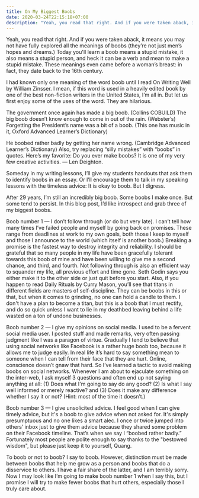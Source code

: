 ```yaml
---
title: On My Biggest Boobs
date: 2020-03-24T22:15:18+07:00
description: "Yeah, you read that right. And if you were taken aback, it means you may not have fully explored all the meanings of boobs (they’re not just men’s hopes and dreams.)"
---
```


Yeah, you read that right. And if you were taken aback, it means you may not have fully explored all the meanings of boobs (they’re not just men’s hopes and dreams.) Today you'll learn a boob means a stupid mistake, it also means a stupid person, and heck it can be a verb and mean to make a stupid mistake. These meanings even came before a woman’s breast: in fact, they date back to the 16th century.

I had known only one meaning of the word boob until I read On Writing Well by William Zinsser. I mean, if this word is used in a heavily edited book by one of the best non-fiction writers in the United States, I’m all in. But let us first enjoy some of the uses of the word. They are hilarious.

The government once again has made a big boob. (Collins COBUILD)
The big boob doesn’t know enough to come in out of the rain. (Webster’s)
Forgetting the President’s name was a bit of a boob. (This one has music in it, Oxford Advanced Learner’s Dictionary)

He boobed rather badly by getting her name wrong. (Cambridge Advanced Learner’s Dictionary)
Also, try replacing “silly mistakes” with “boobs” in quotes. Here’s my favorite: Do you ever make boobs? It is one of my very few creative activities. — Len Deighton.

Someday in my writing lessons, I’ll give my students handouts that ask them to identify boobs in an essay. Or I’ll encourage them to talk in my speaking lessons with the timeless advice: It is okay to boob. But I digress.

After 29 years, I’m still an incredibly big boob. Some boobs I make once. But some tend to persist. In this blog post, I’d like introspect and grab three of my biggest boobs.

Boob number 1 — I don’t follow through (or do but very late). I can’t tell how many times I’ve failed people and myself by going back on promises. These range from deadlines at work to my own goals, both those I keep to myself and those I announce to the world (which itself is another boob.) Breaking a promise is the fastest way to destroy integrity and reliability. I should be grateful that so many people in my life have been gracefully tolerant towards this boob of mine and have been willing to give me a second chance, and third, and fourth. Not following through is also an efficient way to squander my life, all previous effort and time gone. Seth Godin says you either make it to the other side or just quit before you start. Also, if you happen to read Daily Rituals by Curry Mason, you’ll see that titans in different fields are masters of self-discipline. They can be boobs in this or that, but when it comes to grinding, no one can hold a candle to them. I don't have a plan to become a titan, but this is a boob that I must rectify, and do so quick unless I want to lie in my deathbed leaving behind a life wasted on a ton of undone businesses.

Boob number 2 — I give my opinions on social media. I used to be a fervent social media user. I posted stuff and made remarks, very often passing judgment like I was a paragon of virtue. Gradually I tend to believe that using social networks like Facebook is a rather huge boob too, because it allows me to judge easily. In real life it’s hard to say something mean to someone when I can tell from their face that they are hurt. Online, conscience doesn’t gnaw that hard. So I’ve learned a tactic to avoid making boobs on social networks. Whenever I am about to ejaculate something on the inter-web, I ask myself 3 questions and often end up not saying anything at all: (1) Does what I'm going to say do any good? (2) Is what I say well informed or merely reactive? and (3) Does it make any difference whether I say it or not? (Hint: most of the time it doesn’t.)

Boob number 3 — I give unsolicited advice. I feel good when I can give timely advice, but it's a boob to give advice when not asked for. It's simply presumptuous and no one likes a smart alec. I once or twice jumped into others’ inbox just to give them advice because they shared some problem on their Facebook timeline. That’s when we say I “boobed rather badly.” Fortunately most people are polite enough to say thanks to the "bestowed wisdom", but please just keep it to yourself, Quang.

To boob or not to boob? I say to boob. However, distinction must be made between boobs that help me grow as a person and boobs that do a disservice to others. I have a fair share of the latter, and I am terribly sorry. Now I may look like I’m going to make boob number 1 when I say this, but I promise I will try to make fewer boobs that hurt others, especially those I truly care about.
